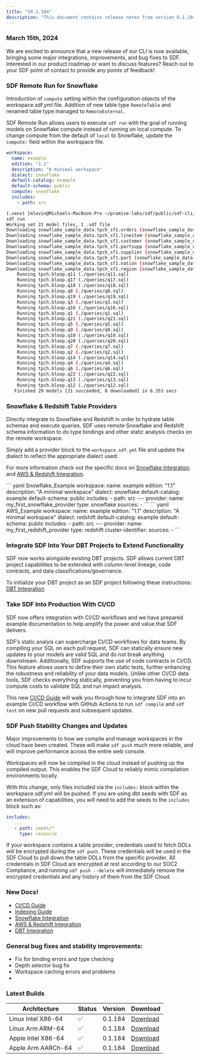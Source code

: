 ```yaml
---
title: "V0.1.184"
description: "This document contains release notes from version 0.1.184 of SDF."
---
```

### March 15th, 2024

We are excited to announce that a new release of our CLI is now available, bringing some major 
integrations, improvements, and bug fixes to SDF. Interested in our product roadmap or want to 
discuss features? Reach out to your SDF point of contact to provide any points of feedback!

### SDF Remote Run for Snowflake
Introduction of `compute` setting within the configuration objects of the workspace.sdf.yml file.
Addition of new table type `RemoteTable` and renamed table type managed to `RemoteExternal`. 

SDF Remote Run allows users to execute `sdf run` with the goal of running models on Snowflake compute
instead of running on local compute. To change compute from the default of `local` to Snowflake, update the 
`compute:` field within the workspace file. 
<CodeGroup>
```yml workspace.sdf.yml
workspace:
  name: example
  edition: "1.1" 
  description: "A minimal workspace"
  dialect: snowflake
  default-catalog: example
  default-schema: public
  compute: snowflake
  includes:
    - path: src
```
```bash sdf_run
(.venv) [mlevin@Michaels-MacBook-Pro ~/promise-labs/sdf/public/sdf-cli/crates/sdf-cli/workspaces/snw] sdf run
sdf run
Working set 21 model files, 1 .sdf file
Downloading snowflake_sample_data.tpch_sf1.orders (snowflake_sample_data.tpch_sf1.orders)
Downloading snowflake_sample_data.tpch_sf1.lineitem (snowflake_sample_data.tpch_sf1.lineitem)
Downloading snowflake_sample_data.tpch_sf1.customer (snowflake_sample_data.tpch_sf1.customer)
Downloading snowflake_sample_data.tpch_sf1.partsupp (snowflake_sample_data.tpch_sf1.partsupp)
Downloading snowflake_sample_data.tpch_sf1.supplier (snowflake_sample_data.tpch_sf1.supplier)
Downloading snowflake_sample_data.tpch_sf1.part (snowflake_sample_data.tpch_sf1.part)
Downloading snowflake_sample_data.tpch_sf1.nation (snowflake_sample_data.tpch_sf1.nation)
Downloading snowflake_sample_data.tpch_sf1.region (snowflake_sample_data.tpch_sf1.region)
    Running tpch.bloop.q11 (./queries/q11.sql)
    Running tpch.bloop.q17 (./queries/q17.sql)
    Running tpch.bloop.q18 (./queries/q18.sql)
    Running tpch.bloop.q8 (./queries/q8.sql)
    Running tpch.bloop.q19 (./queries/q19.sql)
    Running tpch.bloop.q3 (./queries/q3.sql)
    Running tpch.bloop.q16 (./queries/q16.sql)
    Running tpch.bloop.q1 (./queries/q1.sql)
    Running tpch.bloop.q21 (./queries/q21.sql)
    Running tpch.bloop.q5 (./queries/q5.sql)
    Running tpch.bloop.q9 (./queries/q9.sql)
    Running tpch.bloop.q10 (./queries/q10.sql)
    Running tpch.bloop.q20 (./queries/q20.sql)
    Running tpch.bloop.q7 (./queries/q7.sql)
    Running tpch.bloop.q2 (./queries/q2.sql)
    Running tpch.bloop.q14 (./queries/q14.sql)
    Running tpch.bloop.q4 (./queries/q4.sql)
    Running tpch.bloop.q6 (./queries/q6.sql)
    Running tpch.bloop.q22 (./queries/q22.sql)
    Running tpch.bloop.q13 (./queries/q13.sql)
    Running tpch.bloop.q12 (./queries/q12.sql)
   Finished 29 models [21 succeeded, 8 downloaded] in 6.353 secs
```
</CodeGroup>

### Snowflake & Redshift Table Providers
Directly integrate to Snowflake and Redshift in order to hydrate table schemas and execute queries. 
SDF uses remote Snowflake and Redshift schema information to do type bindings and other static analysis 
checks on the remote workspace. 

Simply add a provider block to the `workspace.sdf.yml` file and update the dialect to reflect the 
appropriate dialect used:

For more information check out the specific docs on [Snowflake Integration](/integrations/snowflake) 
and [AWS & Redshift Integration](/integrations/redshift).


<CodeGroup>
``` yaml Snowflake_Example 
workspace:
  name: example
  edition: "1.1" 
  description: "A minimal workspace"
  dialect: snowflake
  default-catalog: example
  default-schema: public
  includes:
    - path: src
---
provider:
  name: my_first_snowflake_provider
  type: snowflake
  sources: 
    - <DATABASE> 
```
``` yaml AWS_Example 
workspace:
  name: example
  edition: "1.1"  
  description: "A minimal workspace"
  dialect: redshift
  default-catalog: example
  default-schema: public
  includes:
    - path: src
---
provider:
  name: my_first_redshift_provider
  type: redshift
  cluster-identifier: <CLUSTER_IDENTIFIER>
  sources: 
    - <DATABASE> 
```
</CodeGroup>

### Integrate SDF Into Your DBT Projects to Extend Functionality
SDF now works alongside existing DBT projects. SDF allows current DBT project capabilities
to be extended with column-level lineage, code contracts, and data classifications/governance.

To initialize your DBT project as an SDF project following these instructions: [DBT Integration](/integrations/dbt)

### Take SDF Into Production With CI/CD
SDF now offers integration with CI/CD workflows and we have prepared example documentation to help amplify the power 
and value that SDF delivers. 

SDF’s static analyis can supercharge CI/CD workflows for data teams. By compiling your SQL on each pull request, SDF 
can statically ensure new updates to your models are valid SQL and do not break anything downstream. Additionally, 
SDF supports the use of code contracts in CI/CD. This feature allows users to define their own static tests, further 
enhancing the robustness and reliability of your data models. Unlike other CI/CD data tools, SDF checks everything statically, 
preventing you from having to incur compute costs to validate SQL and run impact analysis.

This new [CI/CD Guide](/guide/ci_cd) will walk you through how to integrate SDF into an example CI/CD workflow with GitHub Actions to 
run `sdf compile` and `sdf test` on new pull requests and subsequent updates. 

### SDF Push Stability Changes and Updates
Major improvements to how we compile and manage workspaces in the cloud have been created. These will make `sdf push` much more reliable, 
and will improve performance across the entire web console.

Workspaces will now be compiled in the cloud instead of pushing up the compiled output. 
This enables the SDF Cloud to reliably mimic compilation environments locally. 

With this change, only files included via the `includes:` block within the workspace.sdf.yml will be pushed. If you are using 
dbt seeds with SDF as an extension of capabilities, you will need to add the seeds to the `includes` block such as:

``` yaml workspace.sdf.yml
includes:
   ...
   - path: seeds/*
     type: resource
```

If your workspace contains a table provider, credentials used to fetch DDLs will be encrypted during the `sdf push`. 
These credentials will be used in the SDF Cloud to pull down the table DDLs from the specific provider. All credentials in SDF Cloud 
are encrypted at rest according to our SOC2 Compliance, and running `sdf push --delete` will immediately remove the encrypted 
credentials and any history of them from the SDF Cloud. 

### New Docs!
- [CI/CD Guide](/guide/ci_cd)
- [Indexing Guide](/guide/index)
- [Snowflake Integration](/integrations/snowflake)
- [AWS & Redshift Integration](/integrations/redshift)
- [DBT Integration](/integrations/dbt)

### General bug fixes and stability improvements:
- Fix for binding errors and type checking
- Depth selector bug fix
- Workspace caching errors and problems
- 

### Latest Builds

| Architecture           | Status | Version | Download |
| ---------------------- | ------ | ------- | -------- |
| Linux Intel X86-64     |   ✅   | 0.1.184  | [Download](https://cdn.sdf.com/releases/download/sdf-v0.1.184-x86_64-unknown-linux-musl.tar.gz) |
| Linux Arm ARM-64       |   ✅   | 0.1.184  | [Download](https://cdn.sdf.com/releases/download/sdf-v0.1.184-arm-unknown-linux-gnueabihf.tar.gz) |
| Apple Intel X86-64     |   ✅   | 0.1.184  | [Download](https://cdn.sdf.com/releases/download/sdf-v0.1.184-x86_64-apple-darwin.tar.gz) |
| Apple Arm AARCh-64     |   ✅   | 0.1.184  | [Download](https://cdn.sdf.com/releases/download/sdf-v0.1.184-aarch64-apple-darwin.tar.gz) |
